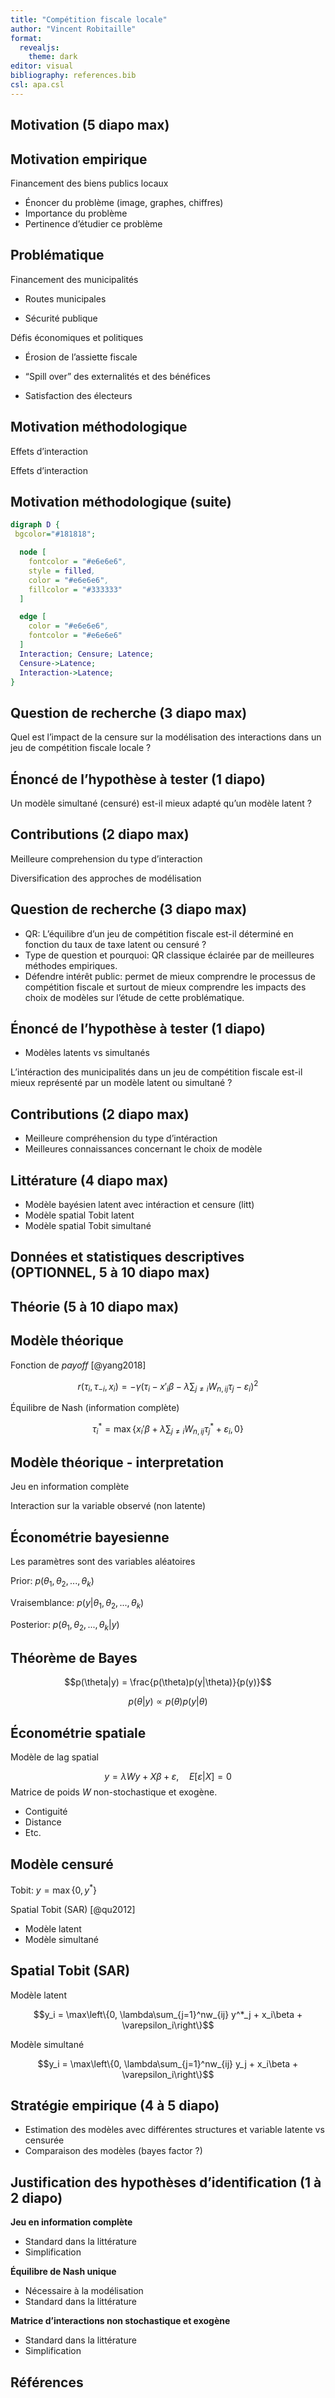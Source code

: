 ```yaml
---
title: "Compétition fiscale locale"
author: "Vincent Robitaille"
format: 
  revealjs:
    theme: dark
editor: visual
bibliography: references.bib
csl: apa.csl
---
```


## Motivation (5 diapo max)

## Motivation empirique

::::{.fragment .fade-in}
:::{.fragment .semi-fade-out}
Financement des biens publics locaux
:::
::::

-   Énoncer du problème (image, graphes, chiffres)
-   Importance du problème
-   Pertinence d'étudier ce problème

## Problématique

:::: {.fragment .fade-in}
::: {.fragment .semi-fade-out}
Financement des municipalités
:::
::::

:::: {.fragment .fade-in}
::: {.fragment .semi-fade-out}
-   Routes municipales
:::
::::

:::: {.fragment .fade-in}
::: {.fragment .semi-fade-out}
-   Sécurité publique
:::
::::

:::: {.fragment .fade-in}
::: {.fragment .semi-fade-out}
Défis économiques et politiques
:::
::::

:::: {.fragment .fade-in}
::: {.fragment .semi-fade-out}
-   Érosion de l'assiette fiscale
:::
::::

:::: {.fragment .fade-in}
::: {.fragment .semi-fade-out}
-   "Spill over" des externalités et des bénéfices
:::
::::

::: {.fragment .fade-in}
-   Satisfaction des électeurs
:::

## Motivation méthodologique

:::: {.fragment .fade-in}
::: {.fragment .semi-fade-out}
Effets d'interaction
:::
::::

:::: {.fragment .fade-in}
::: {.fragment .semi-fade-out}
Effets d'interaction
:::
::::

## Motivation méthodologique (suite)

```dot
digraph D {
 bgcolor="#181818";

  node [
    fontcolor = "#e6e6e6",
    style = filled,
    color = "#e6e6e6",
    fillcolor = "#333333"
  ]

  edge [
    color = "#e6e6e6",
    fontcolor = "#e6e6e6"
  ]
  Interaction; Censure; Latence;
  Censure->Latence;
  Interaction->Latence;
}
```

## Question de recherche (3 diapo max)

Quel est l'impact de la censure sur la modélisation des interactions dans un jeu de compétition fiscale locale ?

## Énoncé de l'hypothèse à tester (1 diapo)

Un modèle simultané (censuré) est-il mieux adapté qu'un modèle latent ?

## Contributions (2 diapo max)

:::: {.fragment .fade-in}
::: {.fragment .semi-fade-out}
Meilleure comprehension du type d'interaction
:::
::::

:::: {.fragment .fade-in}
::: {.fragment .semi-fade-out}
Diversification des approches de modélisation
:::
::::

## Question de recherche (3 diapo max)

-   QR: L'équilibre d'un jeu de compétition fiscale est-il déterminé en fonction du taux de taxe latent ou censuré ?
-   Type de question et pourquoi: QR classique éclairée par de meilleures méthodes empiriques.
-   Défendre intérêt public: permet de mieux comprendre le processus de compétition fiscale et surtout de mieux comprendre les impacts des choix de modèles sur l'étude de cette problématique.

## Énoncé de l'hypothèse à tester (1 diapo)

-   Modèles latents vs simultanés

L'intéraction des municipalités dans un jeu de compétition fiscale est-il mieux représenté par un modèle latent ou simultané ?

## Contributions (2 diapo max)

-   Meilleure compréhension du type d'intéraction
-   Meilleures connaissances concernant le choix de modèle

## Littérature (4 diapo max)

-   Modèle bayésien latent avec intéraction et censure (litt)
-   Modèle spatial Tobit latent
-   Modèle spatial Tobit simultané

## Données et statistiques descriptives (OPTIONNEL, 5 à 10 diapo max)

## Théorie (5 à 10 diapo max)

## Modèle théorique

Fonction de *payoff* [@yang2018] 

$$r(\tau_i, \tau_{-i}, x_i) = -\gamma(\tau_i - x'_i\beta - \lambda \sum_{j\neq i}W_{n,ij}\tau_j-\varepsilon_i)^2$$

Équilibre de Nash (information complète) 

$$\tau_i^* = \max\left\{x_i'\beta + \lambda\sum_{j\neq i}W_{n,ij}\tau^*_j + \varepsilon_i, 0\right\}$$

## Modèle théorique - interpretation

Jeu en information complète

Interaction sur la variable observé (non latente)

## Économétrie bayesienne

Les paramètres sont des variables aléatoires

Prior: $p\left(\theta_1, \theta_2, ..., \theta_k\right)$

Vraisemblance: $p\left(y|\theta_1, \theta_2, ..., \theta_k\right)$

Posterior: $p\left(\theta_1, \theta_2, ..., \theta_k|y\right)$

## Théorème de Bayes

$$p(\theta|y) = \frac{p(\theta)p(y|\theta)}{p(y)}$$

$$p(\theta|y) \propto p(\theta)p(y|\theta)$$

## Économétrie spatiale

Modèle de lag spatial

$$y = \lambda W y + X\beta + \varepsilon, \quad E\left[\varepsilon|X\right] = 0$$
Matrice de poids $W$ non-stochastique et exogène.

  - Contiguité
  - Distance
  - Etc.
  
  
## Modèle censuré

Tobit: $y = \max\{0, y^*\}$

Spatial Tobit (SAR) [@qu2012]

- Modèle latent
- Modèle simultané

## Spatial Tobit (SAR)

Modèle latent

$$y_i = \max\left\{0, \lambda\sum_{j=1}^nw_{ij} y^*_j + x_i\beta + \varepsilon_i\right\}$$

Modèle simultané

$$y_i = \max\left\{0, \lambda\sum_{j=1}^nw_{ij} y_j + x_i\beta + \varepsilon_i\right\}$$

## Stratégie empirique (4 à 5 diapo)

-   Estimation des modèles avec différentes structures et variable latente vs censurée
-   Comparaison des modèles (bayes factor ?)

## Justification des hypothèses d'identification (1 à 2 diapo)

**Jeu en information complète**

-   Standard dans la littérature
-   Simplification

**Équilibre de Nash unique**

-   Nécessaire à la modélisation
-   Standard dans la littérature

**Matrice d'interactions non stochastique et exogène**

-   Standard dans la littérature
-   Simplification

## Références
